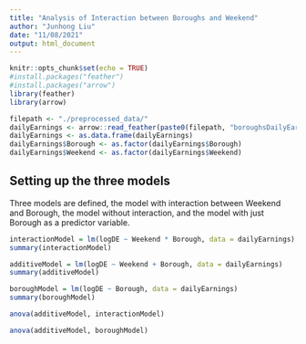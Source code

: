 ---
title: "Analysis of Interaction between Boroughs and Weekend"
author: "Junhong Liu"
date: "11/08/2021"
output: html_document
---

```{r setup, include=FALSE}
knitr::opts_chunk$set(echo = TRUE)
#install.packages("feather")
#install.packages("arrow")
library(feather)
library(arrow)
```

```{r read in the processed feather file, echo = FALSE}
filepath <- "./preprocessed_data/"
dailyEarnings <- arrow::read_feather(paste0(filepath, "boroughsDailyEarnings.feather"))
dailyEarnings <- as.data.frame(dailyEarnings)
dailyEarnings$Borough <- as.factor(dailyEarnings$Borough)
dailyEarnings$Weekend <- as.factor(dailyEarnings$Weekend)
```

## Setting up the three models

Three models are defined, the model with interaction between Weekend and Borough, the model without interaction, and the model with just Borough as a predictor variable.

```{r interaction testing, echo=FALSE}
interactionModel = lm(logDE ~ Weekend * Borough, data = dailyEarnings)
summary(interactionModel)

additiveModel = lm(logDE ~ Weekend + Borough, data = dailyEarnings)
summary(additiveModel)

boroughModel = lm(logDE ~ Borough, data = dailyEarnings)
summary(boroughModel)
```
```{r, echo=FALSE}
anova(additiveModel, interactionModel)

anova(additiveModel, boroughModel)
```


